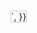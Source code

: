 

<Canvas>
  <Story name="Component Statuses"
    {{
            template: `<iframe class="airtable-embed" src="https://airtable.com/embed/shrtuFWoEvMQ7WT0b?backgroundColor=blue&layout=card&viewControls=on" frameborder="0" onmousewheel="" width="100%" height="533" style="background: transparent; border: 1px solid #ccc;"></iframe>`,
        }}
  </Story>
</Canvas>
